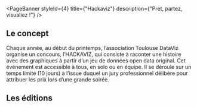 
<PageBanner 
    styleId={4}
    title={"Hackaviz"}
    description={"Pret, partez, visualiez !"}
/>

<section id="one">
<div className="inner">

# Le concept

Chaque année, au début du printemps, l’association Toulouse DataViz organise un concours, l’HACKAVIZ,  qui consiste à raconter une histoire avec des graphiques à partir d’un jeu de données open data original. Cet événement est accessible à tous, en solo ou en équipe. 
Il se déroule sur un temps limité (10 jours) à l’issue duquel un jury professionnel délibère pour attribuer les prix lors d’une grande soirée.

# Les éditions

<Hackaviz />

</div>
</section>
